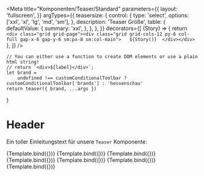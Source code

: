 
<Meta
    title="Komponenten/Teaser/Standard"
    parameters={{
        layout: 'fullscreen',
    }}
    argTypes={{
        teasersize: {
            control: {
                type: 'select',
                options: ['xxl', 'xl', 'lg', 'md', 'sm'],
            },
            description: 'Teaser Größe',
            table: {
                defaultValue: {
                    summary: 'xxl',
                },
            },
        },
    }}
    decorators={[
        (Story) => {
            return `<div class="grid grid-page"><div class="grid grid-cols-12 py-6 col-full gap-x-6 gap-y-6 sm:px-8 sm:col-main">  
                ${Story()} 
                </div></div>`
        },
    ]}
/>

    // You can either use a function to create DOM elements or use a plain html string!
    // return `<div>${label}</div>`;
    let brand =
        undefined !== customConditionalToolbar ? customConditionalToolbar['brands'] : 'hessenschau'
    return teaser({ brand, ...args })
}

# Header

Ein toller Einleitungstext für unsere `Teaser` Komponente:

<Preview withToolbar>
    <Story name="Standard Hero" args={xxlTeaserSerif.logicItem.includeModel}>
        {Template.bind({})}
    </Story>
    <Story name="Standard Hero mit Label" args={xxlTeaserSerifWithLabel.logicItem.includeModel}>
        {Template.bind({})}
    </Story>
    <Story name="Standard Hero Mit Kommentaren" args={xxlTeaserSerifWithComments.logicItem.includeModel}>
        {Template.bind({})}
    </Story>
    <Story name="Standard XL" args={xlTeaserSerif.logicItem.includeModel}>
        {Template.bind({})}
    </Story>
    <Story name="Standard LG" args={lgTeaserSerif.logicItem.includeModel}>
        {Template.bind({})}
    </Story>
    <Story name="Standard MD" args={mdTeaserSerif.logicItem.includeModel}>
        {Template.bind({})}
    </Story>
    <Story name="Standard SM" args={smTeaserSerif.logicItem.includeModel}>
        {Template.bind({})}
    </Story>
</Preview>
